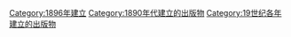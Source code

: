 {{Cat topic in year| topic=建立的出版物| year=1896}}

[[Category:1896年建立|Category:1896年建立]]
[[Category:1890年代建立的出版物|Category:1890年代建立的出版物]]
[[Category:19世纪各年建立的出版物|Category:19世纪各年建立的出版物]]